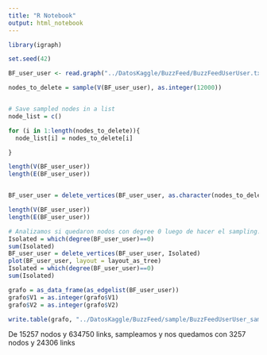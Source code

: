 ```yaml
---
title: "R Notebook"
output: html_notebook
---
```

```r
library(igraph)
```
```r
set.seed(42)

BF_user_user <- read.graph("../DatosKaggle/BuzzFeed/BuzzFeedUserUser.txt", format = "ncol", directed = F)

nodes_to_delete = sample(V(BF_user_user), as.integer(12000)) 


# Save sampled nodes in a list
node_list = c()

for (i in 1:length(nodes_to_delete)){
  node_list[i] = nodes_to_delete[i]

}
```


```r

length(V(BF_user_user))
length(E(BF_user_user))


BF_user_user = delete_vertices(BF_user_user, as.character(nodes_to_delete))

length(V(BF_user_user))
length(E(BF_user_user))

# Analizamos si quedaron nodos con degree 0 luego de hacer el sampling. Si es asi, los removemos de la red
Isolated = which(degree(BF_user_user)==0)
sum(Isolated)
BF_user_user = delete_vertices(BF_user_user, Isolated)
plot(BF_user_user, layout = layout_as_tree)
Isolated = which(degree(BF_user_user)==0)
sum(Isolated)

grafo = as_data_frame(as_edgelist(BF_user_user))
grafo$V1 = as.integer(grafo$V1)
grafo$V2 = as.integer(grafo$V2)

write.table(grafo, "../DatosKaggle/BuzzFeed/sample/BuzzFeedUserUser_sample_20210815.csv", sep=',', row.names=FALSE, col.names=FALSE)
```
De 15257 nodos y 634750 links, sampleamos y nos quedamos con 3257 nodos y 24306 links
